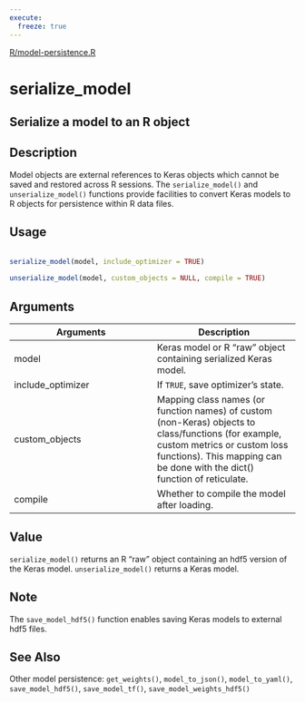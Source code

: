 ```yaml
---
execute:
  freeze: true
---
```


[R/model-persistence.R](https://github.com/rstudio/keras//blob/main/R/model-persistence.R#L343) 

# serialize_model

## Serialize a model to an R object

## Description
 Model objects are external references to Keras objects which cannot be saved and restored across R sessions. The `serialize_model()` and `unserialize_model()` functions provide facilities to convert Keras models to R objects for persistence within R data files. 


## Usage
```r
 
serialize_model(model, include_optimizer = TRUE) 
 
unserialize_model(model, custom_objects = NULL, compile = TRUE) 
```

## Arguments
|Arguments|Description|
|---|---|
| model | Keras model or R "raw" object containing serialized Keras model. |
| include_optimizer | If `TRUE`, save optimizer's state. |
| custom_objects | Mapping class names (or function names) of custom (non-Keras) objects to class/functions (for example, custom metrics or custom loss functions). This mapping can be done with the dict() function of reticulate. |
| compile | Whether to compile the model after loading. |



## Value
 `serialize_model()` returns an R "raw" object containing an hdf5 version of the Keras model. `unserialize_model()` returns a Keras model. 

## Note
 The `save_model_hdf5()` function enables saving Keras models to external hdf5 files. 


## See Also
 Other model persistence:  `get_weights()`, `model_to_json()`, `model_to_yaml()`, `save_model_hdf5()`, `save_model_tf()`, `save_model_weights_hdf5()` 

